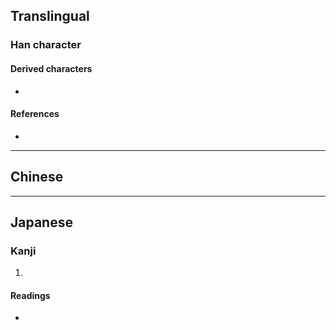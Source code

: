 {{character info}}
==Translingual==

===Han character===
{{Han char|rn=40|rad=宀|as=09|sn=12|four=30147|canj=JOSE|ids=⿱宀侵}}

====Derived characters====
*{{l|mul|𣽧}}

====References====
* {{Han ref|kx=0289.080|dkj=07238|dj=0572.080|hdz=20943.030|uh=5BD1|ud=23505|bh=D8D4|bd=55508}}

----

==Chinese==
{{zh-see|寝|v}}

----

==Japanese==

===Kanji===
{{ja-kanji|grade=|rs=宀09}}

# {{rfdef|ja|sort=宀09}}

====Readings====
* {{ja-readings|on=[[しん]] (shin)|kun=[[ふす]] (fusu), [[ねる]] (neru), [[おくざしき]] (okuzashiki)}}